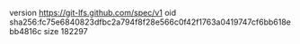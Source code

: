 version https://git-lfs.github.com/spec/v1
oid sha256:fc75e6840823dfbc2a794f8f28e566c0f42f1763a0419747cf6bb618ebb4816c
size 182297
